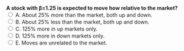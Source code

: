 ::: {.question-block}
<form onsubmit="event.preventDefault(); checkAnswer('module3_mcq_q38')" data-correct-answer="A">
<strong style="display: block;">
A stock with β=1.25 is expected to move how relative to the market?
</strong>
<label><input type="radio" name="module3_mcq_q38" value="A"> A. About 25% more than the market, both up and down.</label><br>
<label><input type="radio" name="module3_mcq_q38" value="B"> B. About 25% less than the market, both up and down.</label><br>
<label><input type="radio" name="module3_mcq_q38" value="C"> C. 125% more in up markets only.</label><br>
<label><input type="radio" name="module3_mcq_q38" value="D"> D. 125% more in down markets only.</label><br>
<label><input type="radio" name="module3_mcq_q38" value="E"> E. Moves are unrelated to the market.</label><br>
</form>
<div id="feedback-module3_mcq_q38" class="feedback" data-status="" style="display:none;">
✅ Correct: A. Beta measures sensitivity: β=1.25 ⇒ returns vary ~25% more than the market, in both directions.
</div>
:::
